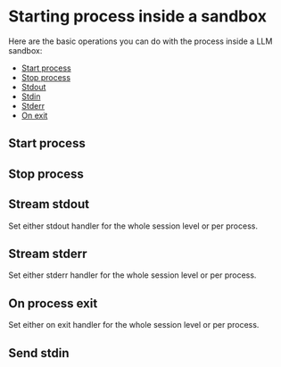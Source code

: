 # Starting process inside a sandbox

Here are the basic operations you can do with the process inside a LLM sandbox:

- [Start process](/sandbox/process#start-process)
- [Stop process](/sandbox/process#stop-process)
- [Stdout](/sandbox/process#stream-stdout)
- [Stdin](/sandbox/process#send-stdin)
- [Stderr](/sandbox/process#stream-stderr)
- [On exit](/sandbox/process#on-process-exit)

## Start process

<CodeGroupAutoload
  path="basics/process_start"
  isRunnable={true}
/>

## Stop process

<CodeGroupAutoload
  path="basics/process_stop"
  isRunnable={false}
/>

## Stream stdout

Set either stdout handler for the whole session level or per process.

<CodeGroupAutoload
  path="basics/process_stream_stdout"
  isRunnable={false}
/>

## Stream stderr

Set either stderr handler for the whole session level or per process.

<CodeGroupAutoload
  path="basics/process_stream_stderr"
  isRunnable={false}
/>

## On process exit

Set either on exit handler for the whole session level or per process.

<CodeGroupAutoload
  path="basics/process_exit"
  isRunnable={false}
/>

## Send stdin

<CodeGroupAutoload
  path="basics/process_write_stdin"
  isRunnable={true}
/>
